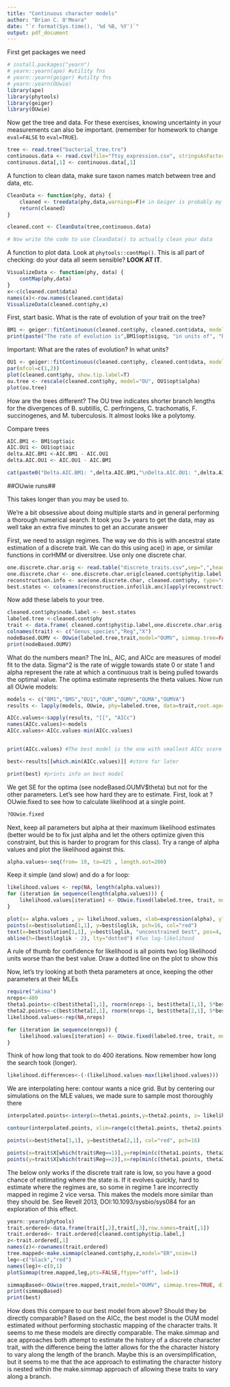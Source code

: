 ```yaml
---
title: "Continuous character models"
author: "Brian C. O'Meara"
date: "`r format(Sys.time(), '%d %B, %Y')`"
output: pdf_document
---
```


First get packages we need

```r
# install.packages("yearn")
# yearn::yearn(ape) #utility fns
# yearn::yearn(geiger) #utilty fns
# yearn::yearn(OUwie)
library(ape)
library(phytools)
library(geiger)
library(OUwie)
```

Now get the tree and data. For these exercises, knowing uncertainty in your measurements can also be important. (remember for homework to change `eval=FALSE` to `eval=TRUE`).

```r
tree <- read.tree("bacterial_tree.tre")
continuous.data <- read.csv(file="ftsy_expression.csv", stringsAsFactors=FALSE,header=F,row.names=1) #death to factors.
continuous.data[,1] <- continuous.data[,1]
```

A function to clean data, make sure taxon names match between tree and data, etc.

```r
CleanData <- function(phy, data) {
	cleaned <- treedata(phy,data,warnings=F)# in Geiger is probably my favorite function in R.
	return(cleaned)
}

cleaned.cont <- CleanData(tree,continuous.data)

# Now write the code to use CleanData() to actually clean your data

```

A function to plot data. Look at `phytools::contMap()`. This is all part of checking: do your data all seem sensible? **LOOK AT IT**.

```r
VisualizeData <- function(phy, data) {
	contMap(phy,data)
}
x<-c(cleaned.cont$data)
names(x)<-row.names(cleaned.cont$data)
VisualizeData(cleaned.cont$phy,x)
```

First, start basic. What is the rate of evolution of your trait on the tree?

```r
BM1 <- geiger::fitContinuous(cleaned.cont$phy, cleaned.cont$data, model="BM")
print(paste("The rate of evolution is",BM1$opt$sigsq, "in units of", "RPKM^2/MY"))
```

Important: What are the rates of evolution? In what units?


```r
OU1 <- geiger::fitContinuous(cleaned.cont$phy, cleaned.cont$data, model="OU")
par(mfcol=c(1,2))
plot(cleaned.cont$phy, show.tip.label=T)
ou.tree <- rescale(cleaned.cont$phy, model="OU", OU1$opt$alpha)
plot(ou.tree)
```

How are the trees different?
The OU tree indicates shorter branch lengths for the divergences of B. subtillis, C. perfringens, C. trachomatis, F. succinogenes, and M. tuberculosis. It almost looks like a polytomy.  

Compare trees

```r
AIC.BM1 <- BM1$opt$aic
AIC.OU1 <- OU1$opt$aic
delta.AIC.BM1 <-AIC.BM1 - AIC.OU1
delta.AIC.OU1 <- AIC.OU1 - AIC.BM1

cat(paste0("Delta.AIC.BM1: ",delta.AIC.BM1,"\nDelta.AIC.OU1: ",delta.AIC.OU1,"\n"))
```


##OUwie runs##

This takes longer than you may be used to.

We're a bit obsessive about doing multiple starts and in general performing a thorough numerical search. It took you 3+ years to get the data, may as well take an extra five minutes to get an accurate answer

First, we need to assign regimes. The way we do this is with ancestral state estimation of a discrete trait. We can do this using ace() in ape, or similar functions in corHMM or diversitree. Use only one discrete char.

```r
one.discrete.char.orig <- read.table("discrete_traits.csv",sep=",",header=F,stringsAsFactors = F,row.names=1)
one.discrete.char <- one.discrete.char.orig[cleaned.cont$phy$tip.label,] ##reorder traits to match order in phylogenetic tree
reconstruction.info <- ace(one.discrete.char, cleaned.cont$phy, type="discrete", method="ML", CI=TRUE)
best.states <- colnames(reconstruction.info$lik.anc)[apply(reconstruction.info$lik.anc, 1, which.max)]
```

Now add these labels to your tree.

```r
cleaned.cont$phy$node.label <- best.states
labeled.tree <-cleaned.cont$phy
trait <- data.frame( cleaned.cont$phy$tip.label,one.discrete.char.orig[cleaned.cont$phy$tip.label,],continuous.data[cleaned.cont$phy$tip.label,])
colnames(trait) <- c("Genus_species","Reg","X")
nodeBased.OUMV <- OUwie(labeled.tree,trait,model="OUMV", simmap.tree=FALSE, diagn=FALSE,root.age=0.80994)
print(nodeBased.OUMV)
```

What do the numbers mean?
The lnL, AIC, and AICc are measures of model fit to the data. Sigma^2 is the rate of wiggle towards state 0 or state 1 and alpha represent the rate at which a continuous trait is being pulled towards the optimal value. The optima estimate represents the theta values. 
Now run all OUwie models:

```r
models <- c("BM1","BMS","OU1","OUM","OUMV","OUMA","OUMVA")
results <- lapply(models, OUwie, phy=labeled.tree, data=trait,root.age=0.80994)

AICc.values<-sapply(results, "[[", "AICc")
names(AICc.values)<-models
AICc.values<-AICc.values-min(AICc.values)


print(AICc.values) #The best model is the one with smallest AICc score

best<-results[[which.min(AICc.values)]] #store for later

print(best) #prints info on best model
```

We get SE for the optima (see nodeBased.OUMV$theta) but not for the other parameters. Let's see how hard they are to estimate.
First, look at ?OUwie.fixed to see how to calculate likelihood at a single point.

```r
?OUwie.fixed
```

Next, keep all parameters but alpha at their maximum likelihood estimates (better would be to fix just alpha and let the others optimize given this constraint, but this is harder to program for this class). Try a range of alpha values and plot the likelihood against this.

```r
alpha.values<-seq(from= 10, to=425 , length.out=200)
```

Keep it simple (and slow) and do a for loop:

```r
likelihood.values <- rep(NA, length(alpha.values))
for (iteration in sequence(length(alpha.values))) {
	likelihood.values[iteration] <- OUwie.fixed(labeled.tree, trait, model="OUMV", alpha=rep(alpha.values[iteration],2), sigma.sq=best$solution[2,], theta=best$theta[,1],root.age=0.80994)$loglik
}

plot(x= alpha.values , y= likelihood.values, xlab=expression(alpha), ylab="LogLik", type="l", bty="n")
points(x=best$solution[1,1], y=best$loglik, pch=16, col="red")
text(x=best$solution[1,1], y=best$loglik, "unconstrained best", pos=4, col="red")
abline(h=(best$loglik - 2), lty="dotted") #Two log-likelihood
```

A rule of thumb for confidence for likelihood is all points two log likelihood units worse than the best value. Draw a dotted line on the plot to show this

Now, let's try looking at both theta parameters at once, keeping the other parameters at their MLEs

```r
require("akima")
nreps<-400
theta1.points<-c(best$theta[1,1], rnorm(nreps-1, best$theta[1,1], 5*best$theta[1,2] + 0.1)) #center on optimal value, have extra variance
theta2.points<-c(best$theta[2,1], rnorm(nreps-1, best$theta[2,1], 5*best$theta[2,2])) #center on optimal value, have extra variance
likelihood.values<-rep(NA,nreps)

for (iteration in sequence(nreps)) {
	likelihood.values[iteration] <- OUwie.fixed(labeled.tree, trait, model="OUMV", alpha=best$solution[1,], sigma.sq=best$solution[2,], theta=c(theta1.points[iteration], theta2.points[iteration]),root.age=0.80994)$loglik
}
```


Think of how long that took to do 400 iterations. Now remember how long the search took (longer).

```r
likelihood.differences<-(-(likelihood.values-max(likelihood.values)))
```

We are interpolating here: contour wants a nice grid. But by centering our simulations on the MLE values, we made sure to sample most thoroughly there

```r
interpolated.points<-interp(x=theta1.points,y=theta2.points, z= likelihood.differences, linear=F, extrap=TRUE, xo=seq(min(theta1.points), max(theta1.points), length = 400),yo=seq(min(theta2.points), max(theta2.points), length = 400))

contour(interpolated.points, xlim=range(c(theta1.points, theta2.points)),ylim=range(c(theta1.points, theta2.points)), xlab="Theta 1", ylab="Theta 2", levels=c(2,5,10),add=FALSE,lwd=1, bty="n", asp=1)

points(x=best$theta[1,1], y=best$theta[2,1], col="red", pch=16)

points(x=trait$X[which(trait$Reg==1)],y=rep(min(c(theta1.points, theta2.points)), length(which(trait$Reg==1))), pch=18, col=rgb(0,0,0,.3)) #the tip values in regime 1, plotted along x axis
points(y=trait$X[which(trait$Reg==2)],x=rep(min(c(theta1.points, theta2.points)), length(which(trait$Reg==2))), pch=18, col=rgb(0,0,0,.3)) #the tip values in regime 2, plotted along y axis
```

The below only works if the discrete trait rate is low, so you have a good chance of estimating where the state is. If it evolves quickly, hard to estimate where the regimes are, so some in regime 1 are incorrectly mapped in regime 2 vice versa. This makes the models more similar than they should be. See Revell 2013, DOI:10.1093/sysbio/sys084 for an exploration of this effect.

```r
yearn::yearn(phytools)
trait.ordered<-data.frame(trait[,2],trait[,3],row.names=trait[,1])
trait.ordered<- trait.ordered[cleaned.cont$phy$tip.label,]
z<-trait.ordered[,1]
names(z)<-rownames(trait.ordered)
tree.mapped<-make.simmap(cleaned.cont$phy,z,model="ER",nsim=1)
leg<-c("black","red")
names(leg)<-c(0,1)
plotSimmap(tree.mapped,leg,pts=FALSE,ftype="off", lwd=1)

simmapBased<-OUwie(tree.mapped,trait,model="OUMV", simmap.tree=TRUE, diagn=FALSE,root.age=0.80994)
print(simmapBased)
print(best)
```

How does this compare to our best model from above? Should they be directly comparable?
Based on the AICc, the best model is the OUM model estimated without performing stochastic mapping of the character traits. It seems to me these models are directly comparable. The make.simmap and ace approaches both attempt to estimate the history of a discrete character trait, with the difference being the latter allows for the the character history to vary along the length of the branch. Maybe this is an oversimplification, but it seems to me that the ace approach to estimating the character history is nested within the make.simmap approach of allowing these traits to vary along a branch. 